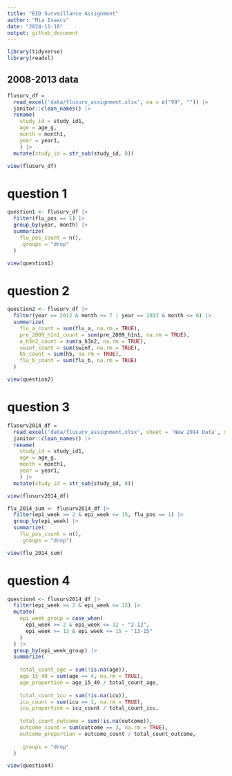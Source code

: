 ```yaml
---
title: "EID Surveillance Assignment"
author: "Mia Isaacs"
date: "2024-11-18"
output: github_document
---
```


```r
library(tidyverse)
library(readxl)
```

## 2008-2013 data

```r
flusurv_df = 
  read_excel('data/flusurv_assignment.xlsx', na = c("99", "")) |> 
  janitor::clean_names() |> 
  rename( 
    study_id = study_id1,
    age = age_g,
    month = month1,
    year = year1,
    ) |> 
  mutate(study_id = str_sub(study_id, 8))

view(flusurv_df)
```

# question 1 

```r
question1 <- flusurv_df |> 
  filter(flu_pos == 1) |>
  group_by(year, month) |>
  summarize(
    flu_pos_count = n(),
    .groups = "drop"           
  )

view(question1)
```

# question 2

```r
question2 <- flusurv_df |> 
  filter(year == 2012 & month >= 7 | year == 2013 & month <= 6) |> 
  summarize(
    flu_a_count = sum(flu_a, na.rm = TRUE),
    pre_2009_h1n1_count = sum(pre_2009_h1n1, na.rm = TRUE),
    a_h3n2_count = sum(a_h3n2, na.rm = TRUE),
    swinf_count = sum(swinf, na.rm = TRUE),
    h5_count = sum(h5, na.rm = TRUE),
    flu_b_count = sum(flu_b, na.rm = TRUE)
  )

view(question2)
```

# question 3

```r
flusurv2014_df =
  read_excel('data/flusurv_assignment.xlsx', sheet = 'New 2014 Data', na = c("99", "")) |> 
  janitor::clean_names() |> 
  rename( 
    study_id = study_id1,
    age = age_g,
    month = month1,
    year = year1,
    ) |> 
  mutate(study_id = str_sub(study_id, 8))

view(flusurv2014_df)
```

```r
flu_2014_sum <- flusurv2014_df |> 
  filter(epi_week >= 2 & epi_week <= 15, flu_pos == 1) |> 
  group_by(epi_week) |> 
  summarize(
    flu_pos_count = n(),
    .groups = "drop")

view(flu_2014_sum)
```

# question 4

```r
question4 <- flusurv2014_df |> 
  filter(epi_week >= 2 & epi_week <= 15) |>         
  mutate(
    epi_week_group = case_when(
      epi_week >= 2 & epi_week <= 12 ~ "2-12",
      epi_week >= 13 & epi_week <= 15 ~ "13-15"
    )
  ) |> 
  group_by(epi_week_group) |>                       
  summarize(
    
    total_count_age = sum(!is.na(age)),
    age_15_49 = sum(age == 4, na.rm = TRUE),  
    age_proportion = age_15_49 / total_count_age,
    
    total_count_icu = sum(!is.na(icu)),
    icu_count = sum(icu == 1, na.rm = TRUE),
    icu_proportion = icu_count / total_count_icu,
    
    total_count_outcome = sum(!is.na(outcome)),
    outcome_count = sum(outcome == 3, na.rm = TRUE),
    outcome_proportion = outcome_count / total_count_outcome,
    
    .groups = "drop"
  )

view(question4)
```







